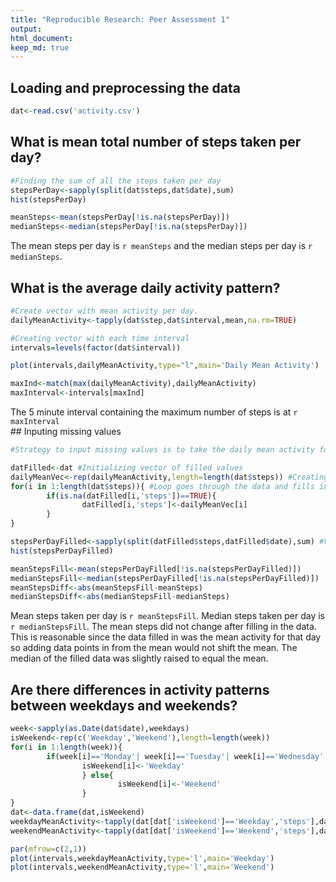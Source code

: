 ```yaml
---
title: "Reproducible Research: Peer Assessment 1"
output: 
html_document:
keep_md: true
---
```

## Loading and preprocessing the data
```r
dat<-read.csv('activity.csv')
```
## What is mean total number of steps taken per day?
```r
#Finding the sum of all the steps taken per day
stepsPerDay<-sapply(split(dat$steps,dat$date),sum)
hist(stepsPerDay)
```
```r
meanSteps<-mean(stepsPerDay[!is.na(stepsPerDay)])
medianSteps<-median(stepsPerDay[!is.na(stepsPerDay)])
```
The mean steps per day is `r meanSteps` and the median steps per day is `r medianSteps`.  

## What is the average daily activity pattern?
```r
#Create vector with mean activity per day. 
dailyMeanActivity<-tapply(dat$step,dat$interval,mean,na.rm=TRUE)

#Creating vector with each time interval
intervals=levels(factor(dat$interval))

plot(intervals,dailyMeanActivity,type="l",main='Daily Mean Activity')
```
```r
maxInd<-match(max(dailyMeanActivity),dailyMeanActivity)
maxInterval<-intervals[maxInd]
```
The 5 minute interval containing the maximum number of steps is at `r maxInterval`  
## Inputing missing values
```r
#Strategy to input missing values is to take the daily mean activity for each respective time interval and to replace each missing value with it.

datFilled<-dat #Initializing vector of filled values
dailyMeanVec<-rep(dailyMeanActivity,length=length(dat$steps)) #Creating a vector of the daily mean value for each time interval for all the days
for(i in 1:length(dat$steps)){ #Loop goes through the data and fills in the missing value with the respective daily mean value.
        if(is.na(datFilled[i,'steps'])==TRUE){
                datFilled[i,'steps']<-dailyMeanVec[i]
        }
}

stepsPerDayFilled<-sapply(split(datFilled$steps,datFilled$date),sum) #Vector of sum of steps per day for filled data.
hist(stepsPerDayFilled)
```
```r
meanStepsFill<-mean(stepsPerDayFilled[!is.na(stepsPerDayFilled)])
medianStepsFill<-median(stepsPerDayFilled[!is.na(stepsPerDayFilled)])
meanStepsDiff<-abs(meanStepsFill-meanSteps)
medianStepsDiff<-abs(medianStepsFill-medianSteps)
```
Mean steps taken per day is `r meanStepsFill`. Median steps taken per day is `r medianStepsFill`.  The mean steps did not change after filling in the data. This is reasonable since the data filled in was the mean activity for that day so adding data points in from the mean would not shift the mean. The median of the filled data was slightly raised to equal the mean. 

## Are there differences in activity patterns between weekdays and weekends?
```r
week<-sapply(as.Date(dat$date),weekdays)
isWeekend<-rep(c('Weekday','Weekend'),length=length(week))
for(i in 1:length(week)){
        if(week[i]=='Monday'| week[i]=='Tuesday'| week[i]=='Wednesday'| week[i]=='Thursday'| week[i]=='Friday'){
                isWeekend[i]<-'Weekday'
                } else{
                        isWeekend[i]<-'Weekend'
                }
}
dat<-data.frame(dat,isWeekend)
weekdayMeanActivity<-tapply(dat[dat['isWeekend']=='Weekday','steps'],dat[dat['isWeekend']=='Weekday','interval'],mean,na.rm=TRUE)
weekendMeanActivity<-tapply(dat[dat['isWeekend']=='Weekend','steps'],dat[dat['isWeekend']=='Weekend','interval'],mean,na.rm=TRUE)

par(mfrow=c(2,1))
plot(intervals,weekdayMeanActivity,type='l',main='Weekday')
plot(intervals,weekendMeanActivity,type='l',main='Weekend')
```

